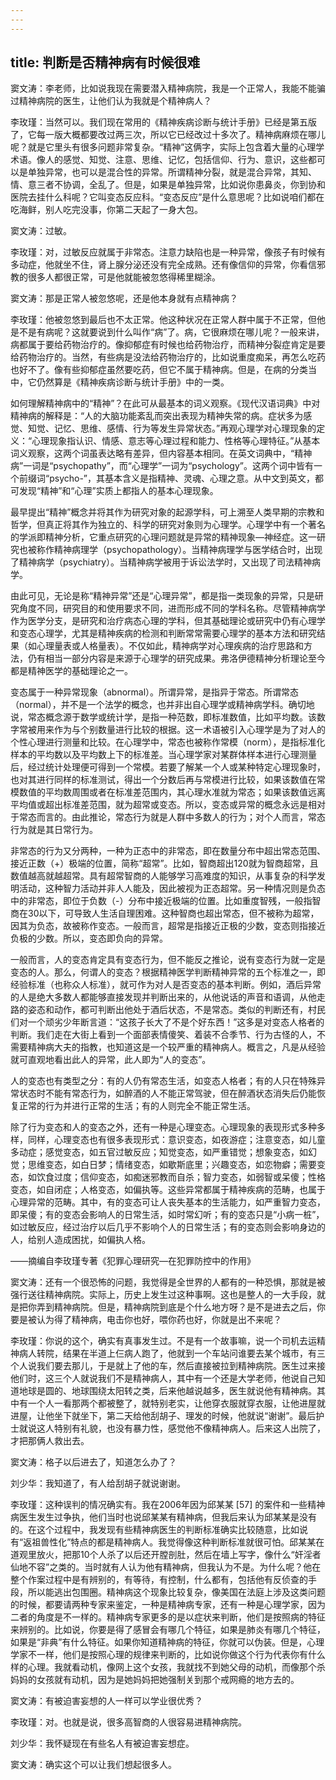 ```yaml
---
---
---
```

title: 判断是否精神病有时候很难
---




窦文涛：李老师，比如说我现在需要潜入精神病院，我是一个正常人，我能不能骗过精神病院的医生，让他们认为我就是个精神病人？

李玫瑾：当然可以。我们现在常用的《精神疾病诊断与统计手册》已经是第五版了，它每一版大概都要改过两三次，所以它已经改过十多次了。精神病麻烦在哪儿呢？就是它里头有很多问题非常复杂。“精神”这俩字，实际上包含着大量的心理学术语。像人的感觉、知觉、注意、思维、记忆，包括信仰、行为、意识，这些都可以是单独异常，也可以是混合性的异常。所谓精神分裂，就是混合异常，其知、情、意三者不协调，全乱了。但是，如果是单独异常，比如说你患鼻炎，你到协和医院去挂什么科呢？它叫变态反应科。“变态反应”是什么意思呢？比如说咱们都在吃海鲜，别人吃完没事，你第二天起了一身大包。

窦文涛：过敏。

李玫瑾：对，过敏反应就属于非常态。注意力缺陷也是一种异常，像孩子有时候有多动症，他就坐不住，肾上腺分泌还没有完全成熟。还有像信仰的异常，你看信邪教的很多人都很正常，可是他就能被忽悠得稀里糊涂。

窦文涛：那是正常人被忽悠呢，还是他本身就有点精神病？

李玫瑾：他被忽悠到最后也不太正常。他这种状况在正常人群中属于不正常，但他是不是有病呢？这就要说到什么叫作“病”了。病，它很麻烦在哪儿呢？一般来讲，病都属于要给药物治疗的。像抑郁症有时候也给药物治疗，而精神分裂症肯定是要给药物治疗的。当然，有些病是没法给药物治疗的，比如说重度痴呆，再怎么吃药也好不了。像有些抑郁症虽然要吃药，但它不属于精神病。但是，在病的分类当中，它仍然算是《精神疾病诊断与统计手册》中的一类。

如何理解精神病中的“精神”？在此可从最基本的词义观察。《现代汉语词典》中对精神病的解释是：“人的大脑功能紊乱而突出表现为精神失常的病。症状多为感觉、知觉、记忆、思维、感情、行为等发生异常状态。”再观心理学对心理现象的定义：“心理现象指认识、情感、意志等心理过程和能力、性格等心理特征。”从基本词义观察，这两个词虽表达略有差异，但内容基本相同。在英文词典中，“精神病”一词是“psychopathy”，而“心理学”一词为“psychology”。这两个词中皆有一个前缀词“psycho-”，其基本含义是指精神、灵魂、心理之意。从中文到英文，都可发现“精神”和“心理”实质上都指人的基本心理现象。

最早提出“精神”概念并将其作为研究对象的起源学科，可上溯至人类早期的宗教和哲学，但真正将其作为独立的、科学的研究对象则为心理学。心理学中有一个著名的学派即精神分析，它重点研究的心理问题就是异常的精神现象—神经症。这一研究也被称作精神病理学（psychopathology）。当精神病理学与医学结合时，出现了精神病学（psychiatry）。当精神病学被用于诉讼法学时，又出现了司法精神病学。

由此可见，无论是称“精神异常”还是“心理异常”，都是指一类现象的异常，只是研究角度不同，研究目的和使用要求不同，进而形成不同的学科名称。尽管精神病学作为医学分支，是研究和治疗病态心理的学科，但其基础理论或研究中仍有心理学和变态心理学，尤其是精神疾病的检测和判断常常需要心理学的基本方法和研究结果（如心理量表或人格量表）。不仅如此，精神病学对心理疾病的治疗思路和方法，仍有相当一部分内容是来源于心理学的研究成果。弗洛伊德精神分析理论至今都是精神医学的基础理论之一。

变态属于一种异常现象（abnormal）。所谓异常，是指异于常态。所谓常态（normal），并不是一个法学的概念，也并非出自心理学或精神病学科。确切地说，常态概念源于数学或统计学，是指一种范数，即标准数值，比如平均数。该数字常被用来作为与个别数量进行比较的根据。这一术语被引入心理学是为了对人的个性心理进行测量和比较。在心理学中，常态也被称作常模（norm），是指标准化样本的平均数以及平均数上下的标准差。当心理学家对某群体样本进行心理测量后，经过统计处理便可得到一个常模。若要了解某一个人或某种特定心理现象时，也对其进行同样的标准测试，得出一个分数后再与常模进行比较，如果该数值在常模数值的平均数周围或者在标准差范围内，其心理水准就为常态；如果该数值远离平均值或超出标准差范围，就为超常或变态。所以，变态或异常的概念永远是相对于常态而言的。由此推论，常态行为就是人群中多数人的行为；对个人而言，常态行为就是其日常行为。

非常态的行为又分两种，一种为正态中的非常态，即在数量分布中超出常态范围、接近正数（+）极端的位置，简称“超常”。比如，智商超出120就为智商超常，且数值越高就越超常。具有超常智商的人能够学习高难度的知识，从事复杂的科学发明活动，这种智力活动并非人人能及，因此被视为正态超常。另一种情况则是负态中的非常态，即位于负数（-）分布中接近极端的位置。比如重度智残，一般指智商在30以下，可导致人生活自理困难。这种智商也超出常态，但不被称为超常，因其为负态，故被称作变态。一般而言，超常是指接近正极的少数，变态则指接近负极的少数。所以，变态即负向的异常。

一般而言，人的变态肯定具有变态行为，但不能反之推论，说有变态行为就一定是变态的人。那么，何谓人的变态？根据精神医学判断精神异常的五个标准之一，即经验标准（也称众人标准），就可作为对人是否变态的基本判断。例如，酒后异常的人是绝大多数人都能够直接发现并判断出来的，从他说话的声音和语调，从他走路的姿态和动作，都可判断出他处于酒后状态，不是常态。类似的判断还有，村民们对一个顽劣少年断言道：“这孩子长大了不是个好东西！”这多是对变态人格者的判断。我们走在大街上看到一个面部表情傻笑、着装不合季节、行为古怪的人，不需要精神病大夫的指教，也知道这是一个较严重的精神病人。概言之，凡是从经验就可直观地看出此人的异常，此人即为“人的变态”。

人的变态也有类型之分：有的人仍有常态生活，如变态人格者；有的人只在特殊异常状态时不能有常态行为，如醉酒的人不能正常驾驶，但在醉酒状态消失后仍能恢复正常的行为并进行正常的生活；有的人则完全不能正常生活。

除了行为变态和人的变态之外，还有一种是心理变态。心理现象的表现形式多种多样，同样，心理变态也有很多表现形式：意识变态，如夜游症；注意变态，如儿童多动症；感觉变态，如五官过敏反应；知觉变态，如严重错觉；想象变态，如幻觉；思维变态，如白日梦；情绪变态，如歇斯底里；兴趣变态，如恋物癖；需要变态，如饮食过度；信仰变态，如痴迷邪教而自杀；智力变态，如弱智或呆傻；性格变态，如自闭症；人格变态，如偏执等。这些异常都属于精神疾病的范畴，也属于心理异常的范畴。其中，有的变态可让人丧失基本的生活能力，如严重智力变态，即呆傻；有的变态会影响人的日常生活，如时常幻听；有的变态只是“小病一桩”，如过敏反应，经过治疗以后几乎不影响个人的日常生活；有的变态则会影响身边的人，给别人造成困扰，如偏执人格。

——摘编自李玫瑾专著《犯罪心理研究—在犯罪防控中的作用》

窦文涛：还有一个很恐怖的问题，我觉得是全世界的人都有的一种恐惧，那就是被强行送往精神病院。实际上，历史上发生过这种事啊。这也是整人的一大手段，就是把你弄到精神病院。但是，精神病院到底是个什么地方呀？是不是进去之后，你要是被认为得了精神病，电击你也好，喂你药也好，你就是出不来呢？

李玫瑾：你说的这个，确实有真事发生过。不是有一个故事嘛，说一个司机去运精神病人转院，结果在半道上仨病人跑了，他就到一个车站问谁要去某个城市，有三个人说我们要去那儿，于是就上了他的车，然后直接被拉到精神病院。医生过来接他们时，这三个人就说我们不是精神病人，其中有一个还是大学老师，他说自己知道地球是圆的、地球围绕太阳转之类，后来他越说越多，医生就说他有精神病。其中有一个人一看那两个都被整了，就特别老实，让他穿衣服就穿衣服，让他进屋就进屋，让他坐下就坐下，第二天给他刮胡子、理发的时候，他就说“谢谢”。最后护士就说这人特别有礼貌，也没有暴力性，感觉他不像精神病人。后来这人出院了，才把那俩人救出去。

窦文涛：格子以后进去了，知道怎么办了？

刘少华：我知道了，有人给刮胡子就说谢谢。

李玫瑾：这种误判的情况确实有。我在2006年因为邱某某 [57] 的案件和一些精神病医生发生过争执，他们当时也说邱某某有精神病，但我后来认为邱某某是没有的。在这个过程中，我发现有些精神病医生的判断标准确实比较随意，比如说有“返祖兽性化”特点的都是精神病人。我觉得像这种判断标准就很可怕。邱某某在道观里放火，把那10个人杀了以后还开膛剖肚，然后在墙上写字，像什么“奸淫者仙地不容”之类的。当时就有人认为他有精神病，但我认为不是。为什么呢？他在整个作案过程中是有辨别的，有等待，有控制，什么都有，包括他有反侦查的手段，所以能逃出包围圈。精神病这个现象比较复杂，像美国在法庭上涉及这类问题的时候，都要请两种专家来鉴定，一种是精神病专家，还有一种是心理学家，因为二者的角度是不一样的。精神病专家更多的是以症状来判断，他们是按照病的特征来辨别的。比如说，你要是得了感冒会有哪几个特征，如果是肺炎有哪几个特征，如果是“非典”有什么特征。如果你知道精神病的特征，你就可以伪装。但是，心理学家不一样，他们是按照心理的规律来判断的，比如说你做这个行为代表你有什么样的心理。我就看动机，像网上这个女孩，我就找不到她父母的动机，而像那个杀妈妈的女孩就有动机，因为是她妈妈把她强制关到那个戒网瘾的地方去的。

窦文涛：有被迫害妄想的人一样可以学业很优秀？

李玫瑾：对。也就是说，很多高智商的人很容易进精神病院。

刘少华：我怀疑现在有些名人有被迫害妄想症。

窦文涛：确实这个可以让我们想起很多人。